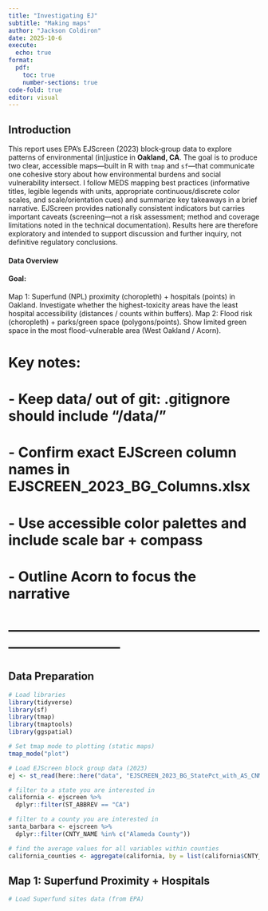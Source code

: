 ```yaml
---
title: "Investigating EJ"
subtitle: "Making maps"
author: "Jackson Coldiron"
date: 2025-10-6
execute: 
  echo: true
format:
  pdf:
    toc: true
    number-sections: true
code-fold: true
editor: visual
---
```


## Introduction

This report uses EPA’s EJScreen (2023) block‐group data to explore patterns of environmental (in)justice in **Oakland, CA**. The goal is to produce two clear, accessible maps—built in R with `tmap` and `sf`—that communicate one cohesive story about how environmental burdens and social vulnerability intersect. I follow MEDS mapping best practices (informative titles, legible legends with units, appropriate continuous/discrete color scales, and scale/orientation cues) and summarize key takeaways in a brief narrative. EJScreen provides nationally consistent indicators but carries important caveats (screening—not a risk assessment; method and coverage limitations noted in the technical documentation). Results here are therefore exploratory and intended to support discussion and further inquiry, not definitive regulatory conclusions.

#### Data Overview


#### Goal:
  Map 1: Superfund (NPL) proximity (choropleth) + hospitals (points) in Oakland.
          Investigate whether the highest-toxicity areas have the least
          hospital accessibility (distances / counts within buffers).
   Map 2: Flood risk (choropleth) + parks/green space (polygons/points).
           Show limited green space in the most flood-vulnerable area (West Oakland / Acorn).

# Key notes:
#   - Keep data/ out of git: .gitignore should include "/data/"
#   - Confirm exact EJScreen column names in EJSCREEN_2023_BG_Columns.xlsx
#   - Use accessible color palettes and include scale bar + compass
#   - Outline Acorn to focus the narrative
# ------------------------------------------------------------------------------


## Data Preparation
```r
# Load libraries
library(tidyverse)
library(sf)
library(tmap)
library(tmaptools)
library(ggspatial)

# Set tmap mode to plotting (static maps)
tmap_mode("plot")

# Load EJScreen block group data (2023)
ej <- st_read(here::here("data", "EJSCREEN_2023_BG_StatePct_with_AS_CNMI_GU_VI.gdb"))

# filter to a state you are interested in
california <- ejscreen %>%
  dplyr::filter(ST_ABBREV == "CA") 

# filter to a county you are interested in
santa_barbara <- ejscreen %>%
  dplyr::filter(CNTY_NAME %in% c("Alameda County"))

# find the average values for all variables within counties
california_counties <- aggregate(california, by = list(california$CNTY_NAME), FUN = mean)


```

## Map 1: Superfund Proximity + Hospitals
```r
# Load Superfund sites data (from EPA)

```

